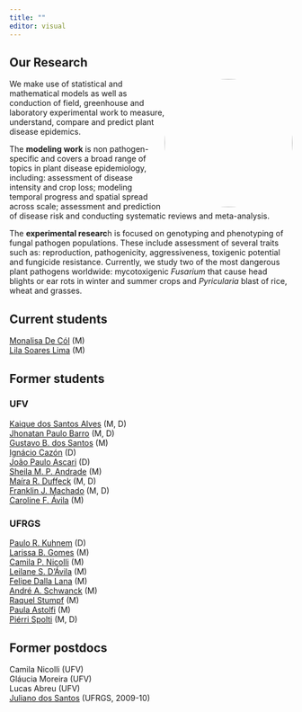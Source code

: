 ```yaml
---
title: ""
editor: visual
---
```


## Our Research

![](figs/lab1.jpg){style="float:right; border-radius: 50%" width="228"}We make use of statistical and mathematical models as well as conduction of field, greenhouse and laboratory experimental work to measure, understand, compare and predict plant disease epidemics.

The **modeling work** is non pathogen-specific and covers a broad range of topics in plant disease epidemiology, including: assessment of disease intensity and crop loss; modeling temporal progress and spatial spread across scale; assessment and prediction of disease risk and conducting systematic reviews and meta-analysis.

The **experimental researc**h is focused on genotyping and phenotyping of fungal pathogen populations. These include assessment of several traits such as: reproduction, pathogenicity, aggressiveness, toxigenic potential and fungicide resistance. Currently, we study two of the most dangerous plant pathogens worldwide: mycotoxigenic *Fusarium* that cause head blights or ear rots in winter and summer crops and *Pyricularia* blast of rice, wheat and grasses.

## Current students

[Monalisa De Cól](https://twitter.com/monalisacdc) (M)\
[Lila Soares Lima](https://twitter.com/LilaSoaresLima) (M)\

## Former students

### UFV

[Kaique dos Santos Alves](https://twitter.com/AlvesKS_) (M, D)\
[Jhonatan Paulo Barro](https://twitter.com/jhonatan_barro) (M, D)\
[Gustavo B. dos Santos](https://www.linkedin.com/in/gustavo-bilibio-dos-santos-a85206140/?originalSubdomain=br) (M)\
[Ignácio Cazón](https://twitter.com/li_cazon) (D)\
[João Paulo Ascari](https://twitter.com/Joao_P_Ascari) (D)\
[Sheila M. P. Andrade](https://twitter.com/sheilaandrade46) (M)\
[Maíra R. Duffeck](https://twitter.com/MahDuffeck) (M, D)\
[Franklin J. Machado](http://www.dfp.ufv.br/departamento/docentes/franklin-jackson-machado/) (M, D)\
[Caroline F. Ávila](https://www.linkedin.com/in/caroline-fernanda-de-avila/?originalSubdomain=br) (M)\

### UFRGS

[Paulo R. Kuhnem](https://www.linkedin.com/in/paulo-roberto-kuhnem-junior-81871b7a/?originalSubdomain=br) (D)\
[Larissa B. Gomes](https://www.linkedin.com/in/larissa-bitencourt-gomes-9a9138151/?originalSubdomain=br) (M)\
[Camila P. Nicolli](https://scholar.google.com/citations?hl=en&user=oRAnEDgAAAAJ&view_op=list_works&sortby=pubdate) (M)\
[Leilane S. D'Ávila](https://scholar.google.com.br/citations?hl=pt-BR&user=SX5_arwAAAAJ&view_op=list_works&sortby=pubdate) (M)\
[Felipe Dalla Lana](https://twitter.com/felipedallalana?lang=en) (M)\
[André A. Schwanck](https://scholar.google.com/citations?hl=pt-BR&user=nNkzz1YAAAAJ&view_op=list_works&sortby=pubdate) (M)\
[Raquel Stumpf](https://www.linkedin.com/in/raquel-stumpf-057a098b/?originalSubdomain=br) (M)\
[Paula Astolfi](https://www.linkedin.com/in/paula-astolfi-a0540330/?originalSubdomain=br) (M)\
[Piérri Spolti](https://twitter.com/SpoltiPierri?ref_src=twsrc%5Egoogle%7Ctwcamp%5Eserp%7Ctwgr%5Eauthor) (M, D)

## Former postdocs

Camila Nicolli (UFV)\
Gláucia Moreira (UFV)\
Lucas Abreu (UFV)\
[Juliano dos Santos](http://lattes.cnpq.br/7345271227384030) (UFRGS, 2009-10)
